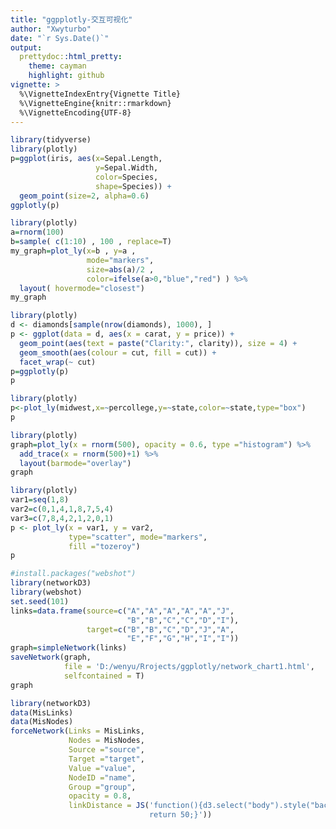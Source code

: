 ---
title: "ggpplotly-交互可视化"
author: "Xwyturbo"
date: "`r Sys.Date()`"
output:
  prettydoc::html_pretty:
    theme: cayman
    highlight: github
vignette: >
  %\VignetteIndexEntry{Vignette Title}
  %\VignetteEngine{knitr::rmarkdown}
  %\VignetteEncoding{UTF-8}
---


```{r}
library(tidyverse)
library(plotly)
p=ggplot(iris, aes(x=Sepal.Length,
                   y=Sepal.Width, 
                   color=Species, 
                   shape=Species)) +
  geom_point(size=2, alpha=0.6)
ggplotly(p)
```

```{r}
library(plotly)
a=rnorm(100)
b=sample( c(1:10) , 100 , replace=T)
my_graph=plot_ly(x=b , y=a , 
                 mode="markers",
                 size=abs(a)/2 , 
                 color=ifelse(a>0,"blue","red") ) %>%
  layout( hovermode="closest")
my_graph
```

```{r}
library(plotly)
d <- diamonds[sample(nrow(diamonds), 1000), ]
p <- ggplot(data = d, aes(x = carat, y = price)) +
  geom_point(aes(text = paste("Clarity:", clarity)), size = 4) +
  geom_smooth(aes(colour = cut, fill = cut)) + 
  facet_wrap(~ cut)
p=ggplotly(p)
p
```

```{r}
library(plotly)
p<-plot_ly(midwest,x=~percollege,y=~state,color=~state,type="box")
p
```

```{r}
library(plotly)
graph=plot_ly(x = rnorm(500), opacity = 0.6, type ="histogram") %>%
  add_trace(x = rnorm(500)+1) %>%
  layout(barmode="overlay")
graph
```

```{r}
library(plotly)
var1=seq(1,8)
var2=c(0,1,4,1,8,7,5,4)
var3=c(7,8,4,2,1,2,0,1)
p <- plot_ly(x = var1, y = var2, 
             type="scatter", mode="markers", 
             fill ="tozeroy")
p
```

```{r}
#install.packages("webshot")
library(networkD3)
library(webshot)
set.seed(101)
links=data.frame(source=c("A","A","A","A","A","J",
                          "B","B","C","C","D","I"),
                 target=c("B","B","C","D","J","A",
                          "E","F","G","H","I","I"))
graph=simpleNetwork(links)
saveNetwork(graph,
            file = 'D:/wenyu/Rrojects/ggplotly/network_chart1.html',
            selfcontained = T)
graph
```

```{r}
library(networkD3)
data(MisLinks)
data(MisNodes)
forceNetwork(Links = MisLinks, 
             Nodes = MisNodes,
             Source ="source", 
             Target ="target",
             Value ="value", 
             NodeID ="name",
             Group ="group", 
             opacity = 0.8,
             linkDistance = JS('function(){d3.select("body").style("background-color","#DAE3F9"); 
                               return 50;}'))
```

